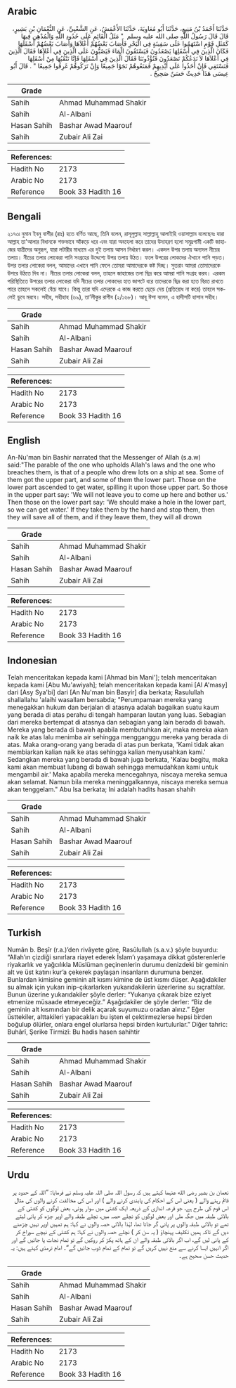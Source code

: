 ## Arabic


<div dir="rtl" lang="ar" style={{fontSize:'larger',backgroundColor:'#f8f9fa',padding:20}}>
حَدَّثَنَا أَحْمَدُ بْنُ مَنِيعٍ، حَدَّثَنَا أَبُو مُعَاوِيَةَ، حَدَّثَنَا الأَعْمَشُ، عَنِ الشَّعْبِيِّ، عَنِ النُّعْمَانِ بْنِ بَشِيرٍ، قَالَ قَالَ رَسُولُ اللَّهِ صلى الله عليه وسلم ‏ "‏ مَثَلُ الْقَائِمِ عَلَى حُدُودِ اللَّهِ وَالْمُدْهِنِ فِيهَا كَمَثَلِ قَوْمٍ اسْتَهَمُوا عَلَى سَفِينَةٍ فِي الْبَحْرِ فَأَصَابَ بَعْضُهُمْ أَعْلاَهَا وَأَصَابَ بَعْضُهُمْ أَسْفَلَهَا فَكَانَ الَّذِينَ فِي أَسْفَلِهَا يَصْعَدُونَ فَيَسْتَقُونَ الْمَاءَ فَيَصُبُّونَ عَلَى الَّذِينَ فِي أَعْلاَهَا فَقَالَ الَّذِينَ فِي أَعْلاَهَا لاَ نَدَعُكُمْ تَصْعَدُونَ فَتُؤْذُونَنَا فَقَالَ الَّذِينَ فِي أَسْفَلِهَا فَإِنَّا نَنْقُبُهَا مِنْ أَسْفَلِهَا فَنَسْتَقِي فَإِنْ أَخَذُوا عَلَى أَيْدِيهِمْ فَمَنَعُوهُمْ نَجَوْا جَمِيعًا وَإِنْ تَرَكُوهُمْ غَرِقُوا جَمِيعًا ‏"‏ ‏.‏ قَالَ أَبُو عِيسَى هَذَا حَدِيثٌ حَسَنٌ صَحِيحٌ ‏.‏
</div>
<div style={{backgroundColor:'#f8f9fa',padding:20, marginBottom: 10}}><table> <thead> <tr> <th>Grade</th> <th></th> </tr> </thead> <tbody> <tr><td>Sahih</td><td>Ahmad Muhammad Shakir</td></tr><tr><td>Sahih</td><td>Al-Albani</td></tr><tr><td>Hasan Sahih</td><td>Bashar Awad Maarouf</td></tr><tr><td>Sahih</td><td>Zubair Ali Zai</td></tr></tbody></table><table> <thead> <tr> <th>References:</th> <th></th> </tr> </thead> <tbody><tr><td>Hadith No</td><td>2173</td></tr><tr><td>Arabic No</td><td>2173</td></tr><tr><td>Reference</td><td>Book 33 Hadith 16</td></tr></tbody></table></div>

## Bengali


<div dir="ltr" lang="bn" style={{fontSize:'larger',backgroundColor:'#f8f9fa',padding:20}}>
২১৭৩৷ নুমান ইবনু বাশীর (রাঃ) হতে বর্ণিত আছে, তিনি বলেন, রাসূলুল্লাহ সাল্লাল্লাহু আলাইহি ওয়াসাল্লাম বলেছেনঃ যারা আল্লাহ তা'আলার বিধানকে শক্তভাবে আঁকড়ে ধরে এবং যারা অবহেলা করে তাদের উদাহরণ হলো সমুদ্রগামী একটি জাহাজের যাত্রীদের অনুরূপ, যারা লটারীর মাধ্যমে এর দুই তলায় আসন নির্ধারণ করল। একদল উপর তলায় অন্যদল নীচের তলায়। নীচের তলার লোকেরা পানি সংগ্রহের উদ্দেশ্যে উপর তলায় উঠত। ফলে উপরের লোকদের ঐখানে পানি পড়ত। উপর তলার লোকেরা বলল, আমাদের এখানে পানি ফেলে তোমরা আমাদেরকে কষ্ট দিচ্ছ। সুতরাং আমরা তোমাদেরকে উপরে উঠতে দিব না। নীচের তলার লোকেরা বলল, তাহলে জাহাজের তলা ছিদ্র করে আমরা পানি সংগ্রহ করব। এরকম পরিস্থিতিতে উপরের তলার লোকেরা যদি নীচের তলার লোকদের হাত জাপটে ধরে তাদেরকে ছিদ্র করা হতে বিরত রাখতে পারে তাহলে সকলেই বেঁচে যাবে। কিন্তু তারা যদি এদেরকে এ কাজ করতে ছেড়ে দেয় (প্রতিরোধ না করে) তাহলে সকলেই ডুবে মরবে। সহীহ, সহীহাহ (৬৯), তা’লীকুর রাগীব (২/১৬৮)। আবূ ঈসা বলেন, এ হাদীসটি হাসান সহীহ।
</div>
<div style={{backgroundColor:'#f8f9fa',padding:20, marginBottom: 10}}><table> <thead> <tr> <th>Grade</th> <th></th> </tr> </thead> <tbody> <tr><td>Sahih</td><td>Ahmad Muhammad Shakir</td></tr><tr><td>Sahih</td><td>Al-Albani</td></tr><tr><td>Hasan Sahih</td><td>Bashar Awad Maarouf</td></tr><tr><td>Sahih</td><td>Zubair Ali Zai</td></tr></tbody></table><table> <thead> <tr> <th>References:</th> <th></th> </tr> </thead> <tbody><tr><td>Hadith No</td><td>2173</td></tr><tr><td>Arabic No</td><td>2173</td></tr><tr><td>Reference</td><td>Book 33 Hadith 16</td></tr></tbody></table></div>

## English


<div dir="ltr" lang="en" style={{fontSize:'larger',backgroundColor:'#f8f9fa',padding:20}}>
An-Nu'man bin Bashir narrated that the Messenger of Allah (s.a.w) said:"The parable of the one who upholds Allah's laws and the one who breaches them, is that of a people who drew lots on a ship at sea. Some of them got the upper part, and some of them the lower part. Those on the lower part ascended to get water, spilling it upon those upper part. So those in the upper part say: 'We will not leave you to come up here and bother us.' Then those on the lower part say: 'We should make a hole in the lower part, so we can get water.' If they take them by the hand and stop them, then they will save all of them, and if they leave them, they will all drown
</div>
<div style={{backgroundColor:'#f8f9fa',padding:20, marginBottom: 10}}><table> <thead> <tr> <th>Grade</th> <th></th> </tr> </thead> <tbody> <tr><td>Sahih</td><td>Ahmad Muhammad Shakir</td></tr><tr><td>Sahih</td><td>Al-Albani</td></tr><tr><td>Hasan Sahih</td><td>Bashar Awad Maarouf</td></tr><tr><td>Sahih</td><td>Zubair Ali Zai</td></tr></tbody></table><table> <thead> <tr> <th>References:</th> <th></th> </tr> </thead> <tbody><tr><td>Hadith No</td><td>2173</td></tr><tr><td>Arabic No</td><td>2173</td></tr><tr><td>Reference</td><td>Book 33 Hadith 16</td></tr></tbody></table></div>

## Indonesian


<div dir="ltr" lang="id" style={{fontSize:'larger',backgroundColor:'#f8f9fa',padding:20}}>
Telah menceritakan kepada kami [Ahmad bin Mani']; telah menceritakan kepada kami [Abu Mu'awiyah]; telah menceritakan kepada kami [Al A'masy] dari [Asy Sya'bi] dari [An Nu'man bin Basyir] dia berkata; Rasulullah shallallahu 'alaihi wasallam bersabda; "Perumpamaan mereka yang menegakkan hukum dan berjalan di atasnya adalah bagaikan suatu kaum yang berada di atas perahu di tengah hamparan lautan yang luas. Sebagian dari mereka bertempat di atasnya dan sebagian yang lain berada di bawah. Mereka yang berada di bawah apabila membutuhkan air, maka mereka akan naik ke atas lalu menimba air sehingga mengganggu mereka yang berada di atas. Maka orang-orang yang berada di atas pun berkata, 'Kami tidak akan membiarkan kalian naik ke atas sehingga kalian menyusahkan kami.' Sedangkan mereka yang berada di bawah juga berkata, 'Kalau begitu, maka kami akan membuat lubang di bawah sehingga memudahkan kami untuk mengambil air.' Maka apabila mereka mencegahnya, niscaya mereka semua akan selamat. Namun bila mereka meninggalkannya, niscaya mereka semua akan tenggelam." Abu Isa berkata; Ini adalah hadits hasan shahih
</div>
<div style={{backgroundColor:'#f8f9fa',padding:20, marginBottom: 10}}><table> <thead> <tr> <th>Grade</th> <th></th> </tr> </thead> <tbody> <tr><td>Sahih</td><td>Ahmad Muhammad Shakir</td></tr><tr><td>Sahih</td><td>Al-Albani</td></tr><tr><td>Hasan Sahih</td><td>Bashar Awad Maarouf</td></tr><tr><td>Sahih</td><td>Zubair Ali Zai</td></tr></tbody></table><table> <thead> <tr> <th>References:</th> <th></th> </tr> </thead> <tbody><tr><td>Hadith No</td><td>2173</td></tr><tr><td>Arabic No</td><td>2173</td></tr><tr><td>Reference</td><td>Book 33 Hadith 16</td></tr></tbody></table></div>

## Turkish


<div dir="ltr" lang="tr" style={{fontSize:'larger',backgroundColor:'#f8f9fa',padding:20}}>
Numân b. Beşîr (r.a.)’den rivâyete göre, Rasûlullah (s.a.v.) şöyle buyurdu: “Allah’ın çizdiği sınırlara riayet ederek İslam’ı yaşamaya dikkat gösterenlerle riyakarlık ve yağcılıkla Müslüman geçinenlerin durumu denizdeki bir geminin alt ve üst katını kur’a çekerek paylaşan insanların durumuna benzer. Bunlardan kimisine geminin alt kısmı kimine de üst kısmı düşer. Aşağıdakiler su almak için yukarı inip-çıkarlarken yukarıdakilerin üzerlerine su sıçrattılar. Bunun üzerine yukarıdakiler şöyle derler: “Yukarıya çıkarak bize eziyet etmenize müsaade etmeyeceğiz.” Aşağıdakiler de şöyle derler: “Biz de geminin alt kısmından bir delik açarak suyumuzu oradan alırız.” Eğer üsttekiler, alttakileri yapacakları bu işten el çektirmezlerse hepsi birden boğulup ölürler, onlara engel olurlarsa hepsi birden kurtulurlar.” Diğer tahric: Buhârî, Şerike Tirmizî: Bu hadis hasen sahihtir
</div>
<div style={{backgroundColor:'#f8f9fa',padding:20, marginBottom: 10}}><table> <thead> <tr> <th>Grade</th> <th></th> </tr> </thead> <tbody> <tr><td>Sahih</td><td>Ahmad Muhammad Shakir</td></tr><tr><td>Sahih</td><td>Al-Albani</td></tr><tr><td>Hasan Sahih</td><td>Bashar Awad Maarouf</td></tr><tr><td>Sahih</td><td>Zubair Ali Zai</td></tr></tbody></table><table> <thead> <tr> <th>References:</th> <th></th> </tr> </thead> <tbody><tr><td>Hadith No</td><td>2173</td></tr><tr><td>Arabic No</td><td>2173</td></tr><tr><td>Reference</td><td>Book 33 Hadith 16</td></tr></tbody></table></div>

## Urdu


<div dir="rtl" lang="ur" style={{fontSize:'larger',backgroundColor:'#f8f9fa',padding:20}}>
نعمان بن بشیر رضی الله عنہما کہتے ہیں کہ رسول اللہ صلی اللہ علیہ وسلم نے فرمایا: ”اللہ کے حدود پر قائم رہنے والے ( یعنی اس کے احکام کی پابندی کرنے والے ) اور اس کی مخالفت کرنے والوں کی مثال اس قوم کی طرح ہے، جو قرعہ اندازی کے ذریعہ ایک کشتی میں سوار ہوئی، بعض لوگوں کو کشتی کے بالائی طبقہ میں جگہ ملی اور بعض لوگوں کو نچلے حصہ میں، نچلے طبقہ والے اوپر چڑھ کر پانی لیتے تھے تو بالائی طبقہ والوں پر پانی گر جاتا تھا، لہٰذا بالائی حصہ والوں نے کہا: ہم تمہیں اوپر نہیں چڑھنے دیں گے تاکہ ہمیں تکلیف پہنچاؤ ( یہ سن کر ) نچلے حصہ والوں نے کہا: ہم کشتی کے نیچے سوراخ کر کے پانی لیں گے، اب اگر بالائی طبقہ والے ان کے ہاتھ پکڑ کر روکیں گے تو تمام نجات پا جائیں گے اور اگر انہیں ایسا کرنے سے منع نہیں کریں گے تو تمام کے تمام ڈوب جائیں گے“۔ امام ترمذی کہتے ہیں: یہ حدیث حسن صحیح ہے۔
</div>
<div style={{backgroundColor:'#f8f9fa',padding:20, marginBottom: 10}}><table> <thead> <tr> <th>Grade</th> <th></th> </tr> </thead> <tbody> <tr><td>Sahih</td><td>Ahmad Muhammad Shakir</td></tr><tr><td>Sahih</td><td>Al-Albani</td></tr><tr><td>Hasan Sahih</td><td>Bashar Awad Maarouf</td></tr><tr><td>Sahih</td><td>Zubair Ali Zai</td></tr></tbody></table><table> <thead> <tr> <th>References:</th> <th></th> </tr> </thead> <tbody><tr><td>Hadith No</td><td>2173</td></tr><tr><td>Arabic No</td><td>2173</td></tr><tr><td>Reference</td><td>Book 33 Hadith 16</td></tr></tbody></table></div>